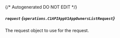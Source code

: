 {/* Autogenerated DO NOT EDIT  */}

##### `request` *{`operations.C1APIAppV1AppOwnersListRequest`}*
The request object to use for the request.

<Collapsible openLabel={Labels.showProperties} closeLabel={Labels.hideProperties}>
  <C1APIAppV1AppOwnersListRequest />
</Collapsible>

